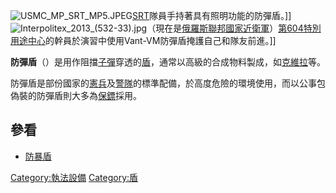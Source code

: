 {{expand|time=2011-07-04T12:46:10+00:00}}
{{unreferenced|time=2011-07-04T12:46:10+00:00}}

{{NoteTA
|G1= Military
|G2= 長度單位
|G3= Firearms
}}

[[File:USMC_MP_SRT_MP5.JPEG|thumb]][[特別應變隊_(美軍)|SRT]]隊員手持著具有照明功能的防彈盾。]]
[[File:Interpolitex_2013_(532-33).jpg|thumb]]（現在是[[俄羅斯國家近衛軍|俄羅斯聯邦國家近衛軍]]）[[第604特別用途中心|第604特別用途中心]]的幹員於演習中使用Vant-VM防彈盾掩護自己和隊友前進。]]

'''防彈盾'''（{{lang|en|Ballistic shield}}）是用作阻擋[[子彈|子彈]]穿透的[[盾|盾]]，通常以高級的合成物料製成，如[[克維拉|克維拉]]等。

防彈盾是部份國家的[[憲兵|憲兵]]及[[警隊|警隊]]的標準配備，於高度危險的環境使用，而以公事包偽裝的防彈盾則大多為[[保鏢|保鏢]]採用。

==參看==
*[[防暴盾|防暴盾]]

[[Category:執法設備|Category:執法設備]]
[[Category:盾|Category:盾]]